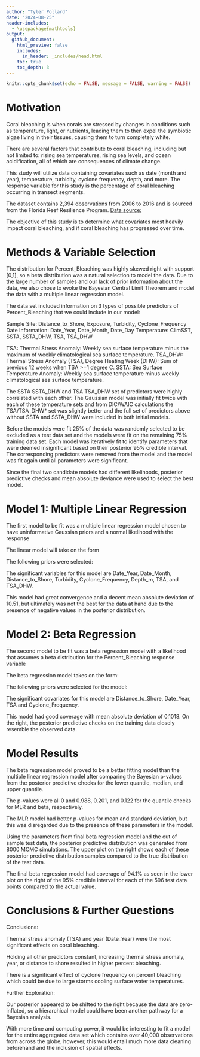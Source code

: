 ```yaml
---
author: "Tyler Pollard"
date: "2024-08-25"
header-includes:
  - \usepackage{mathtools}
output:  
  github_document:
    html_preview: false
    includes: 
      in_header: _includes/head.html
    toc: true
    toc_depth: 3
---
```


```r
knitr::opts_chunk$set(echo = FALSE, message = FALSE, warning = FALSE)
```

# Motivation

Coral bleaching is when corals are stressed by changes in conditions such as temperature, light, or nutrients, leading them to then expel the symbiotic algae living in their tissues, causing them to turn completely white.

There are several factors that contribute to coral bleaching, including but not limited to: rising sea temperatures, rising sea levels, and ocean acidification, all of which are consequences of climate change.

This study will utilize data containing covariates such as date (month and year), temperature, turbidity, cyclone frequency, depth, and more. The response variable for this study is the percentage of coral bleaching occurring in transect segments.

The dataset contains 2,394 observations from 2006 to 2016 and is sourced from the Florida Reef Resilience Program. [Data source:](https://www.bco-dmo.org/dataset/773466)

The objective of this study is to determine what covariates most heavily impact coral bleaching, and if coral bleaching has progressed over time.

# Methods & Variable Selection

The distribution for Percent_Bleaching was highly skewed right with support [0,1], so a beta distribution was a natural selection to model the data. Due to the large number of samples and our lack of prior information about the data, we also chose to evoke the Bayesian Central Limit Theorem and model the data with a multiple linear regression model.

The data set included information on 3 types of possible predictors of Percent_Bleaching that we could include in our model:

Sample Site: Distance_to_Shore, Exposure, Turbidity, Cyclone_Frequency
Date Information: Date_Year, Date_Month, Date_Day
Temperature: ClimSST, SSTA, SSTA_DHW, TSA, TSA_DHW

TSA: Thermal Stress Anomaly: Weekly sea surface temperature minus the maximum of weekly climatological sea surface temperature.
TSA_DHW: Thermal Stress Anomaly (TSA), Degree Heating Week (DHW): Sum of previous 12 weeks when TSA >=1 degree C.
SSTA: Sea Surface Temperature Anomaly: Weekly sea surface temperature minus weekly climatological sea surface temperature.


The SSTA SSTA_DHW and TSA TSA_DHW set of predictors were highly correlated with each other. The Gaussian model was initially fit twice with each of these temperature sets and from DIC/WAIC calculations the TSA/TSA_DHW* set was slightly better and the full set of predictors above without SSTA and SSTA_DHW were included in both initial models.

Before the models were fit 25% of the data was randomly selected to be excluded as a test data set and the models were fit on the remaining 75% training data set. Each model was iteratively fit to identify parameters that were deemed insignificant based on their posterior 95% credible interval. The corresponding predictors were removed from the model and the model was fit again until all parameters were significant.

Since the final two candidate models had different likelihoods, posterior predictive checks and mean absolute deviance were used to select the best model.

# Model 1: Multiple Linear Regression

The first model to be fit was a multiple linear regression model chosen to have uninformative Gaussian priors and a normal likelihood with the response

The linear model will take on the form

The following priors were selected: 

The significant variables for this model are Date_Year, Date_Month, Distance_to_Shore, Turbidity, Cyclone_Frequency, Depth_m, TSA, and TSA_DHW.

This model had great convergence and a decent mean absolute deviation of 10.51, but ultimately was not the best for the data at hand due to the presence of negative values in the posterior distribution.

# Model 2: Beta Regression

The second model to be fit was a beta regression model with a likelihood that assumes a beta distribution for the Percent_Bleaching response variable 

The beta regression model takes on the form:

The following priors were selected for the model:

The significant covariates for this model are Distance_to_Shore, Date_Year, TSA and Cyclone_Frequency. 

This model had good coverage with mean absolute deviation of 0.1018. On the right, the posterior predictive checks on the training data closely resemble the observed data.

# Model Results

The beta regression model proved to be a better fitting model than the multiple linear regression model after comparing the Bayesian p-values from the posterior predictive checks for the lower quantile, median, and upper quantile.

The p-values were all 0 and 0.988, 0.201, and 0.122 for the quantile checks for MLR and beta, respectively.

The MLR model had better p-values for mean and standard deviation, but this was disregarded due to the presence of these parameters in the model.

Using the parameters from final beta regression model and the out of sample test data, the posterior predictive distribution was generated from 8000 MCMC simulations. The upper plot on the right shows each of these posterior predictive distribution samples compared to the true distribution of the test data.

The final beta regression model had coverage of 94.1% as seen in the lower plot on the right of the 95\% credible interval for each of the 596 test data points compared to the actual value.

# Conclusions & Further Questions

Conclusions:

Thermal stress anomaly (TSA) and year (Date_Year) were the most significant effects on coral bleaching.

Holding all other predictors constant, increasing thermal stress anomaly, year, or distance to shore resulted in higher percent bleaching.

There is a significant effect of cyclone frequency on percent bleaching which could be due to large storms cooling surface water temperatures.

Further Exploration:

Our posterior appeared to be shifted to the right because the data are zero-inflated, so a hierarchical model could have been another pathway for a Bayesian analysis. 

With more time and computing power, it would be interesting to fit a model for the entire aggregated data set which contains over 40,000 observations from across the globe, however, this would entail much more data cleaning beforehand and the inclusion of spatial effects.



